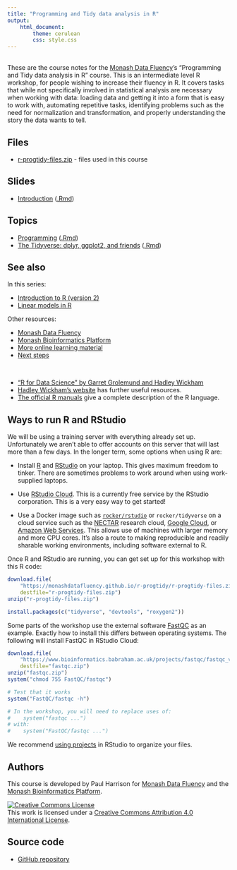 ```yaml
---
title: "Programming and Tidy data analysis in R"
output: 
    html_document:
        theme: cerulean
        css: style.css
---
```


<br>
These are the course notes for the [Monash Data Fluency](https://www.monash.edu/data-fluency)'s "Programming and Tidy data analysis in R" course. This is an intermediate level R workshop, for people wishing to increase their fluency in R. It covers tasks that while not specifically involved in statistical analysis are necessary when working with data: loading data and getting it into a form that is easy to work with, automating repetitive tasks, identifying problems such as the need for normalization and transformation, and properly understanding the story the data wants to tell.

## Files

* [r-progtidy-files.zip](r-progtidy-files.zip) - files used in this course

## Slides

* [Introduction](slides/introduction.html) ([.Rmd](slides/introduction.Rmd))

## Topics

* [Programming](topics/programming.html) ([.Rmd](topics/programming.Rmd))
* [The Tidyverse: dplyr, ggplot2, and friends](topics/tidyverse.html) ([.Rmd](topics/tidyverse.Rmd))

## See also

In this series:

* [Introduction to R (version 2)](https://monashdatafluency.github.io/r-intro-2/)
* [Linear models in R](https://monashbioinformaticsplatform.github.io/r-linear/)

Other resources:

* [Monash Data Fluency](https://www.monash.edu/data-fluency)
* [Monash Bioinformatics Platform](https://www.monash.edu/researchinfrastructure/bioinformatics)
* [More online learning material](https://monashdatafluency.github.io/resources/)
* [Next steps](https://monashdatafluency.github.io/r-intro-2/next-steps.html)

<br>

* ["R for Data Science" by Garret Grolemund and Hadley Wickham](https://r4ds.had.co.nz/)
* [Hadley Wickham's website](http://hadley.nz/) has further useful resources.
* [The official R manuals](https://cran.r-project.org/manuals.html) give a complete description of the R language.


## Ways to run R and RStudio

We will be using a training server with everything already set up. Unfortunately we aren't able to offer accounts on this server that will last more than a few days. In the longer term, some options when using R are:

* Install [R](https://cran.rstudio.com/) and [RStudio](https://www.rstudio.com/products/rstudio/download/) on your laptop. This gives maximum freedom to tinker. There are sometimes problems to work around when using work-supplied laptops.

* Use [RStudio Cloud](https://rstudio.cloud/). This is a currently free service by the RStudio corporation. This is a very easy way to get started!

* Use a Docker image such as [`rocker/rstudio`](https://github.com/rocker-org/rocker-versioned/blob/master/rstudio/README.md) or `rocker/tidyverse` on a cloud service such as the [NECTAR](https://nectar.org.au/) research cloud, [Google Cloud](https://cloud.google.com/), or [Amazon Web Services](https://aws.amazon.com/). This allows use of machines with larger memory and more CPU cores. It's also a route to making reproducible and readily sharable working environments, including software external to R.

Once R and RStudio are running, you can get set up for this workshop with this R code:

```r
download.file(
    "https://monashdatafluency.github.io/r-progtidy/r-progtidy-files.zip",
    destfile="r-progtidy-files.zip")
unzip("r-progtidy-files.zip")

install.packages(c("tidyverse", "devtools", "roxygen2"))
```

Some parts of the workshop use the external software [FastQC](https://www.bioinformatics.babraham.ac.uk/projects/fastqc/) as an example. Exactly how to install this differs between operating systems. The following will install FastQC in RStudio Cloud:

```r
download.file(
    "https://www.bioinformatics.babraham.ac.uk/projects/fastqc/fastqc_v0.11.8.zip",
    destfile="fastqc.zip")
unzip("fastqc.zip")
system("chmod 755 FastQC/fastqc")

# Test that it works
system("FastQC/fastqc -h")

# In the workshop, you will need to replace uses of:
#    system("fastqc ...")
# with:
#    system("FastQC/fastqc ...")
```

We recommend [using projects](https://support.rstudio.com/hc/en-us/articles/200526207-Using-Projects) in RStudio to organize your files.

## Authors

This course is developed by Paul Harrison for [Monash Data Fluency](https://www.monash.edu/data-fluency) and the [Monash Bioinformatics Platform](https://www.monash.edu/researchinfrastructure/bioinformatics).

<a rel="license" href="http://creativecommons.org/licenses/by/4.0/"><img alt="Creative Commons License" style="border-width:0" src="figures/CC-BY.png" /></a><br />This work is licensed under a <a rel="license" href="http://creativecommons.org/licenses/by/4.0/">Creative Commons Attribution 4.0 International License</a>.

## Source code

* [GitHub repository](https://github.com/MonashDataFluency/r-progtidy)




